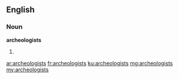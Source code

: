 ==English==

===Noun===
'''archeologists'''

# {{plural of|archeologist}}

[[ar:archeologists]]
[[fr:archeologists]]
[[ku:archeologists]]
[[mg:archeologists]]
[[my:archeologists]]